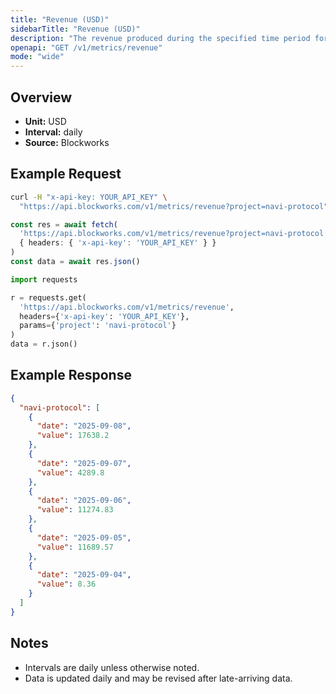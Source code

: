 ```yaml
---
title: "Revenue (USD)"
sidebarTitle: "Revenue (USD)"
description: "The revenue produced during the specified time period for given project."
openapi: "GET /v1/metrics/revenue"
mode: "wide"
---
```


## Overview

- **Unit:** USD
- **Interval:** daily
- **Source:** Blockworks

## Example Request

<CodeGroup>

```bash cURL
curl -H "x-api-key: YOUR_API_KEY" \
  "https://api.blockworks.com/v1/metrics/revenue?project=navi-protocol"
```

```typescript TypeScript
const res = await fetch(
  'https://api.blockworks.com/v1/metrics/revenue?project=navi-protocol',
  { headers: { 'x-api-key': 'YOUR_API_KEY' } }
)
const data = await res.json()
```

```python Python
import requests

r = requests.get(
  'https://api.blockworks.com/v1/metrics/revenue',
  headers={'x-api-key': 'YOUR_API_KEY'},
  params={'project': 'navi-protocol'}
)
data = r.json()
```

</CodeGroup>

## Example Response

```json
{
  "navi-protocol": [
    {
      "date": "2025-09-08",
      "value": 17638.2
    },
    {
      "date": "2025-09-07",
      "value": 4289.8
    },
    {
      "date": "2025-09-06",
      "value": 11274.83
    },
    {
      "date": "2025-09-05",
      "value": 11689.57
    },
    {
      "date": "2025-09-04",
      "value": 8.36
    }
  ]
}
```

## Notes
- Intervals are daily unless otherwise noted.
- Data is updated daily and may be revised after late-arriving data.